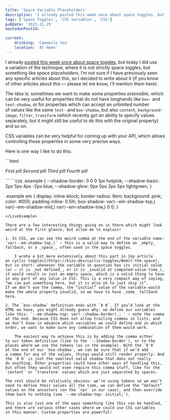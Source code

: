 ```yaml
---
title: 'Space Variable Placeholders'
description: 'I already posted this week once about space toggles, but today I did use a variation of the technique, where it is not strictly space toggles, but something like space placeholders. The idea is: sometimes we want to make some properties extensible, which can be very useful for properties that do not have longhands, or for properties which can accept an unlimited number of values. CSS variables can be very helpful for coming up with your API, which allows controlling these properties in some very precise ways. In this post I present one way how I like to do it.'
tags: ['Space Toggles', 'CSS Variables', 'CSS']
pubDate: '2023-11-25'
mastodonPostId: ''

current:
	drinking: 'Camomile tea'
	location: 'At Home'
---
```



I already [posted this week once about space toggles](/space-toggle-scoping/), but today I did use a variation of the technique, where it is not strictly space _toggles_, but something like _space placeholders_. I’m not sure if I have previously seen any specific articles about this, so I decided to write about it (if you know of other articles about this — please let me know, I’ll mention them here).

The idea is: sometimes we want to make some properties _extensible_, which can be very useful for properties that do not have longhands like `box-` and `text-shadow`, or for properties which can accept an unlimited number of values like the same `text-` and `box-shadow`, but also `content`, `background-image`, `filter`, `transform` (which recently got an ability to specify values separately, but it might still be useful to do this with the original property) and so on.

CSS variables can be very helpful for coming up with your API, which allows controlling these properties in some very precise ways.

Here is one way I like to do this:

<LiveExample class="example" caption="A live example of four rounded pills that have different shadows based on the CSS variables which are applied to them.">
```html
<p style="--em-shadow-top: var(--shadow-border),;">
    <em>First pill</em>
    <em style="
        --em-shadow-mid: var(--shadow-basic),;
    ">Second pill</em>
    <em style="
        --em-shadow-top: initial;
        --em-shadow-low: var(--shadow-glow),;
    ">Third pill</em>
    <em style="
        --em-shadow-mid: var(--shadow-basic),;
        --em-shadow-low: var(--shadow-glow),;
    ">Fourth pill</em>
</p>
```
```css
.example {
    --shadow-border: 0 0 0 1px hotpink;
    --shadow-basic: 2px 5px 4px -2px blue;
    --shadow-glow: 0px 0px 2px 5px lightgreen;
}

.example em {
    display: inline-block;
    border-radius: 9em;
    background: pink;
    color: #000;
    padding-inline: 0.5lh;
    box-shadow:
        var(--em-shadow-top,)
        var(--em-shadow-mid,)
        var(--em-shadow-low,)
        0 0;
}
```
</LiveExample>

There are a few interesting things going on in there which might look weird at the first glance, but allow me to explain!

1. In CSS, we can see the weird comma at the end of the variable name: `var(--em-shadow-top,)` — this is a valid way to define an _empty_ fallback, or a _space_, often used in the space toggles.

    I wrote a bit more extensively about this part in [my article on cyclic toggles](https://kizu.dev/cyclic-toggles/#omit-the-space), but in short: whenever the variable in question has its initial value (or — it is _not defined_, or it is _invalid at computed-value time_), it would result in just an empty space, which is a valid thing to have in any part of any value in CSS. This is a very compact way of saying, “we can put something here, but it is also ok to just skip it”. If we don’t use the comma, the “initial” value of the variable would make the whole property invalid, so we have to have _some_ fallback here.

2. The `box-shadow` definition ends with `0 0`. If you’d look at the HTML we have, you might already guess why: we define our variables like this: `--em-shadow-top: var(--shadow-border),; ` — note the comma at the end. Because CSS does not allow trailing commas in lists, and we don’t know in advance which variables we could define and in which order, we want to make sure any combination of them would work.

    The easiest way to achieve this is by adding the comma either to our token definition (like to the `--shadow-border`), or to the places where we use the tokens (as in the example). With the `0 0` at the end of our `box-shadow`, we can be sure that if we’d add a comma for any of the values, things would still render properly. And the `0 0` is just the smallest valid shadow that does not really do anything. Other properties could have other ways of handling this, but often they would not even require this comma stuff, like for the `content` or `transform` values which are just separated by spaces.

The rest should be relatively obvious: we’re using tokens so we won’t need to define their values all the time, we can define the “default” values on the ancestors (on the `<p>` in our case), and then override them back to nothing (see `--em-shadow-top: initial;`).

This is also just one of the ways something like this can be handled, and there are various other cases where we could use CSS variables in this manner. Custom properties are powerful!

